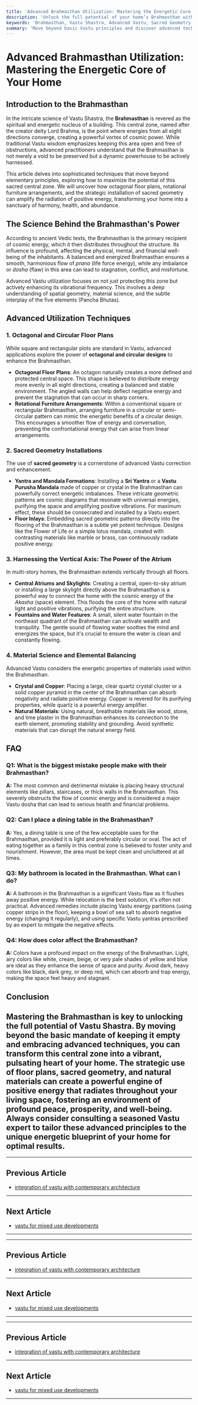 ```yaml
---
title: 'Advanced Brahmasthan Utilization: Mastering the Energetic Core of Your Home'
description: 'Unlock the full potential of your home’s Brahmasthan with advanced Vastu techniques. Learn to amplify positive energy using sacred geometry, rotational furniture, and more for ultimate harmony and prosperity.'
keywords: 'Brahmasthan, Vastu Shastra, Advanced Vastu, Sacred Geometry, Energy Correction, Vastu for Home, Geopathic Stress, Yantra Matrix, Chromotherapy in Vastu'
summary: 'Move beyond basic Vastu principles and discover advanced techniques for activating your Brahmasthan. This guide explores sophisticated methods like octagonal floor plans, rotational furniture arrangements, and sacred geometry to transform your home’s energetic core into a powerful source of well-being.'
---
```


# Advanced Brahmasthan Utilization: Mastering the Energetic Core of Your Home

## Introduction to the Brahmasthan

In the intricate science of Vastu Shastra, the **Brahmasthan** is revered as the spiritual and energetic nucleus of a building. This central zone, named after the creator deity Lord Brahma, is the point where energies from all eight directions converge, creating a powerful vortex of cosmic power. While traditional Vastu wisdom emphasizes keeping this area open and free of obstructions, advanced practitioners understand that the Brahmasthan is not merely a void to be preserved but a dynamic powerhouse to be actively harnessed.

This article delves into sophisticated techniques that move beyond elementary principles, exploring how to maximize the potential of this sacred central zone. We will uncover how octagonal floor plans, rotational furniture arrangements, and the strategic installation of sacred geometry can amplify the radiation of positive energy, transforming your home into a sanctuary of harmony, health, and abundance.

## The Science Behind the Brahmasthan's Power

According to ancient Vedic texts, the Brahmasthan is the primary recipient of cosmic energy, which it then distributes throughout the structure. Its influence is profound, affecting the physical, mental, and financial well-being of the inhabitants. A balanced and energized Brahmasthan ensures a smooth, harmonious flow of *prana* (life force energy), while any imbalance or *dosha* (flaw) in this area can lead to stagnation, conflict, and misfortune.

Advanced Vastu utilization focuses on not just protecting this zone but actively enhancing its vibrational frequency. This involves a deep understanding of spatial geometry, material science, and the subtle interplay of the five elements (Pancha Bhutas).

## Advanced Utilization Techniques

### 1. Octagonal and Circular Floor Plans

While square and rectangular plots are standard in Vastu, advanced applications explore the power of **octagonal and circular designs** to enhance the Brahmasthan.

-   **Octagonal Floor Plans**: An octagon naturally creates a more defined and protected central space. This shape is believed to distribute energy more evenly in all eight directions, creating a balanced and stable environment. The angled walls can help deflect negative energy and prevent the stagnation that can occur in sharp corners.
-   **Rotational Furniture Arrangements**: Within a conventional square or rectangular Brahmasthan, arranging furniture in a circular or semi-circular pattern can mimic the energetic benefits of a circular design. This encourages a smoother flow of energy and conversation, preventing the confrontational energy that can arise from linear arrangements.

### 2. Sacred Geometry Installations

The use of **sacred geometry** is a cornerstone of advanced Vastu correction and enhancement.

-   **Yantra and Mandala Formations**: Installing a **Sri Yantra** or a **Vastu Purusha Mandala** made of copper or crystal in the Brahmasthan can powerfully correct energetic imbalances. These intricate geometric patterns are cosmic diagrams that resonate with universal energies, purifying the space and amplifying positive vibrations. For maximum effect, these should be consecrated and installed by a Vastu expert.
-   **Floor Inlays**: Embedding sacred geometric patterns directly into the flooring of the Brahmasthan is a subtle yet potent technique. Designs like the Flower of Life or a simple lotus mandala, created with contrasting materials like marble or brass, can continuously radiate positive energy.

### 3. Harnessing the Vertical Axis: The Power of the Atrium

In multi-story homes, the Brahmasthan extends vertically through all floors.

-   **Central Atriums and Skylights**: Creating a central, open-to-sky atrium or installing a large skylight directly above the Brahmasthan is a powerful way to connect the home with the cosmic energy of the *Akasha* (space) element. This floods the core of the home with natural light and positive vibrations, purifying the entire structure.
-   **Fountains and Water Features**: A small, silent water fountain in the northeast quadrant of the Brahmasthan can activate wealth and tranquility. The gentle sound of flowing water soothes the mind and energizes the space, but it's crucial to ensure the water is clean and constantly flowing.

### 4. Material Science and Elemental Balancing

Advanced Vastu considers the energetic properties of materials used within the Brahmasthan.

-   **Crystal and Copper**: Placing a large, clear quartz crystal cluster or a solid copper pyramid in the center of the Brahmasthan can absorb negativity and radiate positive energy. Copper is revered for its purifying properties, while quartz is a powerful energy amplifier.
-   **Natural Materials**: Using natural, breathable materials like wood, stone, and lime plaster in the Brahmasthan enhances its connection to the earth element, promoting stability and grounding. Avoid synthetic materials that can disrupt the natural energy field.

## FAQ

### Q1: What is the biggest mistake people make with their Brahmasthan?
**A:** The most common and detrimental mistake is placing heavy structural elements like pillars, staircases, or thick walls in the Brahmasthan. This severely obstructs the flow of cosmic energy and is considered a major Vastu dosha that can lead to serious health and financial problems.

### Q2: Can I place a dining table in the Brahmasthan?
**A:** Yes, a dining table is one of the few acceptable uses for the Brahmasthan, provided it is light and preferably circular or oval. The act of eating together as a family in this central zone is believed to foster unity and nourishment. However, the area must be kept clean and uncluttered at all times.

### Q3: My bathroom is located in the Brahmasthan. What can I do?
**A:** A bathroom in the Brahmasthan is a significant Vastu flaw as it flushes away positive energy. While relocation is the best solution, it's often not practical. Advanced remedies include placing Vastu energy partitions (using copper strips in the floor), keeping a bowl of sea salt to absorb negative energy (changing it regularly), and using specific Vastu yantras prescribed by an expert to mitigate the negative effects.

### Q4: How does color affect the Brahmasthan?
**A:** Colors have a profound impact on the energy of the Brahmasthan. Light, airy colors like white, cream, beige, or very pale shades of yellow and blue are ideal as they enhance the sense of space and purity. Avoid dark, heavy colors like black, dark grey, or deep red, which can absorb and trap energy, making the space feel heavy and stagnant.

## Conclusion

Mastering the Brahmasthan is key to unlocking the full potential of Vastu Shastra. By moving beyond the basic mandate of keeping it empty and embracing advanced techniques, you can transform this central zone into a vibrant, pulsating heart of your home. The strategic use of floor plans, sacred geometry, and natural materials can create a powerful engine of positive energy that radiates throughout your living space, fostering an environment of profound peace, prosperity, and well-being. Always consider consulting a seasoned Vastu expert to tailor these advanced principles to the unique energetic blueprint of your home for optimal results.
---
---

## Previous Article
- [integration of vastu with contemporary architecture](180907_integration_of_vastu_with_contemporary_architecture.mdx)

---

## Next Article
- [vastu for mixed use developments](180909_vastu_for_mixed_use_developments.mdx)

---
---

## Previous Article
- [integration of vastu with contemporary architecture](180907_integration_of_vastu_with_contemporary_architecture.mdx)

---

## Next Article
- [vastu for mixed use developments](180909_vastu_for_mixed_use_developments.mdx)

---
---

## Previous Article
- [integration of vastu with contemporary architecture](180907_integration_of_vastu_with_contemporary_architecture.mdx)

---

## Next Article
- [vastu for mixed use developments](180909_vastu_for_mixed_use_developments.mdx)

---
